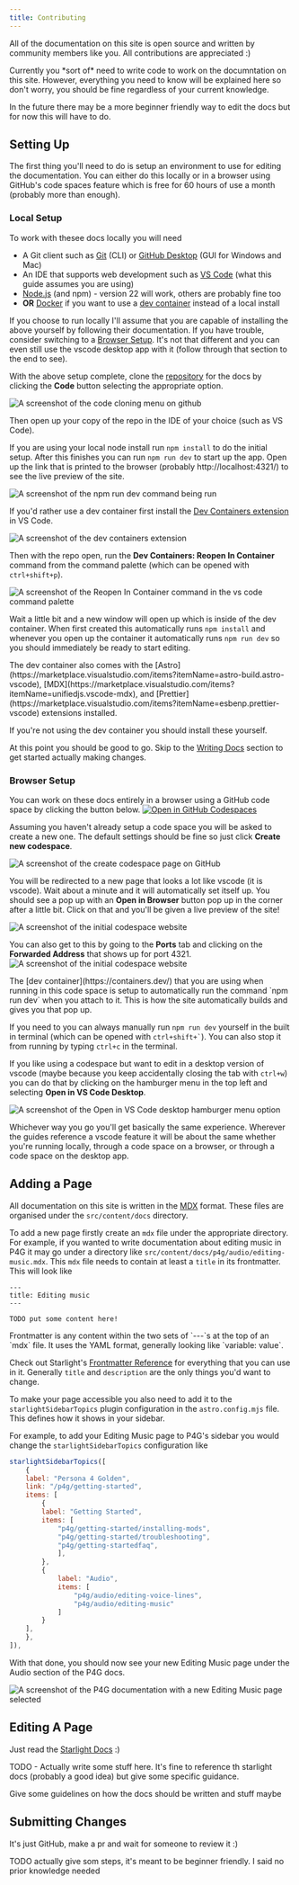 ```yaml
---
title: Contributing
---
```



All of the documentation on this site is open source and written by community members like you. All contributions are appreciated :)

<Aside>
Currently you *sort of* need to write code to work on the documntation on this site. However, everything you need to know will be explained here so don't worry, you should be fine regardless of your current knowledge.

In the future there may be a more beginner friendly way to edit the docs but for now this will have to do.

</Aside>

## Setting Up

The first thing you'll need to do is setup an environment to use for editing the documentation. You can either do this locally or in a browser using GitHub's code spaces feature which is free for 60 hours of use a month (probably more than enough).

### Local Setup

To work with thesee docs locally you will need

- A Git client such as [Git](https://git-scm.com/downloads) (CLI) or [GitHub Desktop](https://desktop.github.com/download/) (GUI for Windows and Mac)
- An IDE that supports web development such as [VS Code](https://code.visualstudio.com/download) (what this guide assumes you are using)
- [Node.js](https://nodejs.org/en/download) (and npm) - version 22 will work, others are probably fine too
- **OR** [Docker](https://www.docker.com/) if you want to use a [dev container](https://containers.dev/) instead of a local install

If you choose to run locally I'll assume that you are capable of installing the above yourself by following their documentation. If you have trouble, consider switching to a [Browser Setup](#browser-setup). It's not that different and you can even still use the vscode desktop app with it (follow through that section to the end to see).

With the above setup complete, clone the [repository](https://github.com/Persona-Modding/persona-modding.github.io) for the docs by clicking the **Code** button selecting the appropriate option.

![A screenshot of the code cloning menu on github](../../../assets/general/contributing/clone-repo.png)

Then open up your copy of the repo in the IDE of your choice (such as VS Code).

If you are using your local node install run `npm install` to do the initial setup.
After this finishes you can run `npm run dev` to start up the app. Open up the link that is printed to the browser (probably http://localhost:4321/) to see the live preview of the site.

![A screenshot of the `npm run dev` command being run](../../../assets/general/contributing/npm-run-dev.png)

If you'd rather use a dev container first install the [Dev Containers extension](https://marketplace.visualstudio.com/items?itemName=ms-vscode-remote.remote-containers) in VS Code.

![A screenshot of the dev containers extension](../../../assets/general/contributing/dev-containers-extension.png)

Then with the repo open, run the **Dev Containers: Reopen In Container** command from the command palette (which can be opened with `ctrl+shift+p`).

![A screenshot of the Reopen In Container command in the vs code command palette](../../../assets/general/contributing/open-dev-container.png)

Wait a little bit and a new window will open up which is inside of the dev container. When first created this automatically runs `npm install` and whenever you open up the container it automatically runs `npm run dev` so you should immediately be ready to start editing.

<Aside type="tip">
The dev container also comes with the [Astro](https://marketplace.visualstudio.com/items?itemName=astro-build.astro-vscode), [MDX](https://marketplace.visualstudio.com/items?itemName=unifiedjs.vscode-mdx), and [Prettier](https://marketplace.visualstudio.com/items?itemName=esbenp.prettier-vscode) extensions installed.

If you're not using the dev container you should install these yourself.

</Aside>

At this point you should be good to go. Skip to the [Writing Docs](#writing-docs) section to get started actually making changes.

### Browser Setup

You can work on these docs entirely in a browser using a GitHub code space by clicking the button below.
[![Open in GitHub Codespaces](https://github.com/codespaces/badge.svg)](https://codespaces.new/Persona-Modding/persona-modding.github.io?quickstart=1)

Assuming you haven't already setup a code space you will be asked to create a new one. The default settings should be fine so just click **Create new codespace**.

![A screenshot of the create codespace page on GitHub](../../../assets/general/contributing/create-codespace.png)

You will be redirected to a new page that looks a lot like vscode (it is vscode). Wait about a minute and it will automatically set itself up.
You should see a pop up with an **Open in Browser** button pop up in the corner after a little bit. Click on that and you'll be given a live preview of the site!

![A screenshot of the initial codespace website](../../../assets/general/contributing/codespace-initial-open.png)

You can also get to this by going to the **Ports** tab and clicking on the **Forwarded Address** that shows up for port 4321.
![A screenshot of the initial codespace website](../../../assets/general/contributing/codespace-forwarded-port.png)

<Aside type="tip">
The [dev container](https://containers.dev/) that you are using when running in this code space is setup to automatically run the command `npm run dev` when you attach to it. This is how the site automatically builds and gives you that pop up.

If you need to you can always manually run `npm run dev` yourself in the built in terminal (which can be opened with `` ctrl+shift+` ``). You can also stop it from running by typing `ctrl+c` in the terminal.

</Aside>

If you like using a codespace but want to edit in a desktop version of vscode (maybe because you keep accidentally closing the tab with `ctrl+w`) you can do that by clicking on the hamburger menu in the top left and selecting **Open in VS Code Desktop**.

![A screenshot of the Open in VS Code desktop hamburger menu option](../../../assets/general/contributing/codespace-open-in-desktop.png)

Whichever way you go you'll get basically the same experience. Wherever the guides reference a vscode feature it will be about the same whether you're running locally, through a code space on a browser, or through a code space on the desktop app.

## Adding a Page

All documentation on this site is written in the [MDX](https://mdxjs.com/) format. These files are organised under the `src/content/docs` directory.

To add a new page firstly create an `mdx` file under the appropriate directory. For example, if you wanted to write documentation about editing music in P4G it may go under a directory like `src/content/docs/p4g/audio/editing-music.mdx`.
This `mdx` file needs to contain at least a `title` in its frontmatter. This will look like

```mdx
---
title: Editing music
---

TODO put some content here!
```

<Aside type="tip">
Frontmatter is any content within the two sets of `---`s at the top of an `mdx` file. It uses the YAML format, generally looking like `variable: value`.

Check out Starlight's [Frontmatter Reference](https://starlight.astro.build/reference/frontmatter/) for everything that you can use in it. Generally `title` and `description` are the only things you'd want to change.

</Aside>

To make your page accessible you also need to add it to the `starlightSidebarTopics` plugin configuration in the `astro.config.mjs` file. This defines how it shows in your sidebar.

For example, to add your Editing Music page to P4G's sidebar you would change the `starlightSidebarTopics` configuration like

```js ins={18}
starlightSidebarTopics([
    {
    label: "Persona 4 Golden",
    link: "/p4g/getting-started",
    items: [
        {
        label: "Getting Started",
        items: [
            "p4g/getting-started/installing-mods",
            "p4g/getting-started/troubleshooting",
            "p4g/getting-startedfaq",
            ],
        },
        {
            label: "Audio",
            items: [
                "p4g/audio/editing-voice-lines",
                "p4g/audio/editing-music"
            ]
        }
    ],
    },
]),
```

With that done, you should now see your new Editing Music page under the Audio section of the P4G docs.

![A screenshot of the P4G documentation with a new Editing Music page selected](../../../assets/general/contributing/new-page.png)

## Editing A Page

Just read the [Starlight Docs](https://starlight.astro.build/guides/authoring-content/) :)

<Aside type="danger">
TODO - Actually write some stuff here. It's fine to reference th starlight docs (probably a good idea) but give some specific guidance.

Give some guidelines on how the docs should be written and stuff maybe

</Aside>

## Submitting Changes

It's just GitHub, make a pr and wait for someone to review it :)

<Aside type="danger">
  TODO actually give som steps, it's meant to be beginner friendly. I said no
  prior knowledge needed
</Aside>
